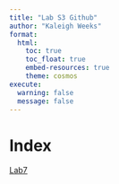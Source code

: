 ```yaml
---
title: "Lab S3 Github"
author: "Kaleigh Weeks"
format:
  html:
    toc: true
    toc_float: true
    embed-resources: true
    theme: cosmos
execute: 
  warning: false
  message: false
---
```


# Index

[Lab7](Lab 7.html)
